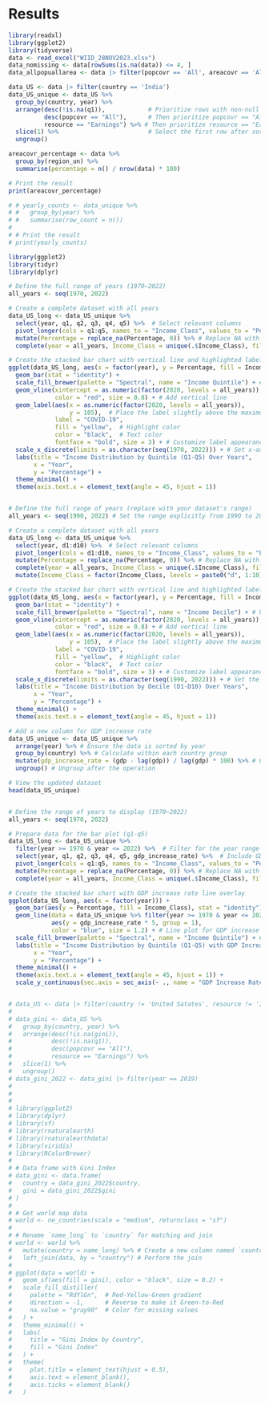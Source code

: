 # Results
```r
library(readxl)
library(ggplot2)
library(tidyverse)
data <- read_excel("WIID_28NOV2023.xlsx")
data_nomissing <- data[rowSums(is.na(data)) <= 4, ]
data_allpopuallarea <- data |> filter(popcovr == 'All', areacovr == 'All', scale == 'Per capita', resource == 'Income (net)')
```

```r
data_US <- data |> filter(country == 'India')
data_US_unique <- data_US %>%
  group_by(country, year) %>%         
  arrange(desc(!is.na(q1)),            # Prioritize rows with non-null q1
          desc(popcovr == "All"),      # Then prioritize popcovr == "All"
          resource == "Earnings") %>% # Then prioritize resource == "Earnings"
  slice(1) %>%                         # Select the first row after sorting
  ungroup()  
```

```r
areacovr_percentage <- data %>%
  group_by(region_un) %>%
  summarise(percentage = n() / nrow(data) * 100)

# Print the result
print(areacovr_percentage)  
```

```r
# # yearly_counts <- data_unique %>%
# #   group_by(year) %>%
# #   summarise(row_count = n())
# 
# # Print the result
# print(yearly_counts)
```

```r
library(ggplot2)
library(tidyr)
library(dplyr)

# Define the full range of years (1970–2022)
all_years <- seq(1970, 2022)

# Create a complete dataset with all years
data_US_long <- data_US_unique %>%
  select(year, q1, q2, q3, q4, q5) %>%  # Select relevant columns
  pivot_longer(cols = q1:q5, names_to = "Income_Class", values_to = "Percentage") %>%
  mutate(Percentage = replace_na(Percentage, 0)) %>% # Replace NA with 0
  complete(year = all_years, Income_Class = unique(.$Income_Class), fill = list(Percentage = 0))

# Create the stacked bar chart with vertical line and highlighted label
ggplot(data_US_long, aes(x = factor(year), y = Percentage, fill = Income_Class)) +
  geom_bar(stat = "identity") +
  scale_fill_brewer(palette = "Spectral", name = "Income Quintile") + # Use discrete color palette
  geom_vline(xintercept = as.numeric(factor(2020, levels = all_years)), 
             color = "red", size = 0.8) + # Add vertical line
  geom_label(aes(x = as.numeric(factor(2020, levels = all_years)), 
                 y = 105),  # Place the label slightly above the maximum bar height
             label = "COVID-19", 
             fill = "yellow",  # Highlight color
             color = "black",  # Text color
             fontface = "bold", size = 3) + # Customize label appearance
  scale_x_discrete(limits = as.character(seq(1970, 2022))) + # Set x-axis range
  labs(title = "Income Distribution by Quintile (Q1-Q5) Over Years",
       x = "Year",
       y = "Percentage") +
  theme_minimal() +
  theme(axis.text.x = element_text(angle = 45, hjust = 1))



```

```r
# Define the full range of years (replace with your dataset's range)
all_years <- seq(1990, 2022) # Set the range explicitly from 1990 to 2022

# Create a complete dataset with all years
data_US_long <- data_US_unique %>%
  select(year, d1:d10) %>%  # Select relevant columns
  pivot_longer(cols = d1:d10, names_to = "Income_Class", values_to = "Percentage") %>%
  mutate(Percentage = replace_na(Percentage, 0)) %>% # Replace NA with 0
  complete(year = all_years, Income_Class = unique(.$Income_Class), fill = list(Percentage = 0)) %>%
  mutate(Income_Class = factor(Income_Class, levels = paste0("d", 1:10))) # Set correct factor levels

# Create the stacked bar chart with vertical line and highlighted label
ggplot(data_US_long, aes(x = factor(year), y = Percentage, fill = Income_Class)) +
  geom_bar(stat = "identity") +
  scale_fill_brewer(palette = "Spectral", name = "Income Decile") + # Use discrete color palette
  geom_vline(xintercept = as.numeric(factor(2020, levels = all_years)), 
             color = "red", size = 0.8) + # Add vertical line
  geom_label(aes(x = as.numeric(factor(2020, levels = all_years)), 
                 y = 105),  # Place the label slightly above the maximum bar height
             label = "COVID-19", 
             fill = "yellow",  # Highlight color
             color = "black",  # Text color
             fontface = "bold", size = 3) + # Customize label appearance
  scale_x_discrete(limits = as.character(seq(1990, 2022))) + # Set the x-axis range
  labs(title = "Income Distribution by Decile (D1-D10) Over Years",
       x = "Year",
       y = "Percentage") +
  theme_minimal() +
  theme(axis.text.x = element_text(angle = 45, hjust = 1))


```


```r
# Add a new column for GDP increase rate
data_US_unique <- data_US_unique %>%
  arrange(year) %>% # Ensure the data is sorted by year
  group_by(country) %>% # Calculate within each country group
  mutate(gdp_increase_rate = (gdp - lag(gdp)) / lag(gdp) * 100) %>% # Calculate percentage change
  ungroup() # Ungroup after the operation

# View the updated dataset
head(data_US_unique)


# Define the range of years to display (1970–2022)
all_years <- seq(1970, 2022)

# Prepare data for the bar plot (q1-q5)
data_US_long <- data_US_unique %>%
  filter(year >= 1970 & year <= 2022) %>%  # Filter for the year range
  select(year, q1, q2, q3, q4, q5, gdp_increase_rate) %>%  # Include GDP increase rate
  pivot_longer(cols = q1:q5, names_to = "Income_Class", values_to = "Percentage") %>%
  mutate(Percentage = replace_na(Percentage, 0)) %>% # Replace NA with 0
  complete(year = all_years, Income_Class = unique(.$Income_Class), fill = list(Percentage = 0))

# Create the stacked bar chart with GDP increase rate line overlay
ggplot(data_US_long, aes(x = factor(year))) +
  geom_bar(aes(y = Percentage, fill = Income_Class), stat = "identity") + # Stacked bar chart
  geom_line(data = data_US_unique %>% filter(year >= 1970 & year <= 2022), 
            aes(y = gdp_increase_rate * 5, group = 1), 
            color = "blue", size = 1.2) + # Line plot for GDP increase rate
  scale_fill_brewer(palette = "Spectral", name = "Income Quintile") + # Use discrete color palette
  labs(title = "Income Distribution by Quintile (Q1-Q5) with GDP Increase Rate",
       x = "Year",
       y = "Percentage") +
  theme_minimal() +
  theme(axis.text.x = element_text(angle = 45, hjust = 1)) +
  scale_y_continuous(sec.axis = sec_axis(~ ., name = "GDP Increase Rate (relative scale)"))



```

```r
# data_US <- data |> filter(country != 'United Satates', resource != 'Incasdome (gross)')
# 
# data_gini <- data_US %>%
#   group_by(country, year) %>%         
#   arrange(desc(!is.na(gini)),
#           desc(!is.na(q1)),            
#           desc(popcovr == "All"), 
#           resource == "Earnings") %>% 
#   slice(1) %>%                        
#   ungroup()  
# data_gini_2022 <- data_gini |> filter(year == 2019)
# 
# 
# 
# library(ggplot2)
# library(dplyr)
# library(sf)
# library(rnaturalearth)
# library(rnaturalearthdata)
# library(viridis)
# library(RColorBrewer)
# 
# # Data frame with Gini Index
# data_gini <- data.frame(
#   country = data_gini_2022$country, 
#   gini = data_gini_2022$gini
# )
# 
# # Get world map data
# world <- ne_countries(scale = "medium", returnclass = "sf")
# 
# # Rename `name_long` to `country` for matching and join
# world <- world %>%
#   mutate(country = name_long) %>% # Create a new column named `country`
#   left_join(data, by = "country") # Perform the join
# 
# ggplot(data = world) +
#   geom_sf(aes(fill = gini), color = "black", size = 0.2) +
#   scale_fill_distiller(
#     palette = "RdYlGn",  # Red-Yellow-Green gradient
#     direction = -1,      # Reverse to make it Green-to-Red
#     na.value = "gray90"  # Color for missing values
#   ) +
#   theme_minimal() +
#   labs(
#     title = "Gini Index by Country",
#     fill = "Gini Index"
#   ) +
#   theme(
#     plot.title = element_text(hjust = 0.5),
#     axis.text = element_blank(),
#     axis.ticks = element_blank()
#   )
```